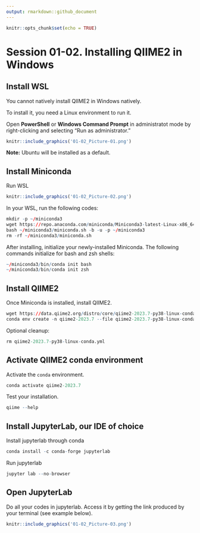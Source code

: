 ```yaml
---
output: rmarkdown::github_document
---
```


```r
knitr::opts_chunk$set(echo = TRUE)
```

# Session 01-02. Installing QIIME2 in Windows
## Install WSL
You cannot natively install QIIME2 in Windows natively.

To install it, you need a Linux environment to run it.

Open **PowerShell** or **Windows Command Prompt** in administratot mode by right-clicking and selecting "Run as administrator."

```r
knitr::include_graphics('01-02_Picture-01.png')
```

**Note:** Ubuntu will be installed as a default.

## Install Miniconda
Run WSL

```r
knitr::include_graphics('01-02_Picture-02.png')
```

In your WSL, run the following codes:

```r
mkdir -p ~/miniconda3
wget https://repo.anaconda.com/miniconda/Miniconda3-latest-Linux-x86_64.sh -O ~/miniconda3/miniconda.sh
bash ~/miniconda3/miniconda.sh -b -u -p ~/miniconda3
rm -rf ~/miniconda3/miniconda.sh
```

After installing, initialize your newly-installed Miniconda. The following commands initialize for bash and zsh shells:

```r
~/miniconda3/bin/conda init bash
~/miniconda3/bin/conda init zsh
```

## Install QIIME2
Once Miniconda is installed, install QIIME2.

```r
wget https://data.qiime2.org/distro/core/qiime2-2023.7-py38-linux-conda.yml
conda env create -n qiime2-2023.7 --file qiime2-2023.7-py38-linux-conda.yml
```

Optional cleanup:

```r
rm qiime2-2023.7-py38-linux-conda.yml
```

## Activate QIIME2 conda environment
Activate the `conda` environment.

```r
conda activate qiime2-2023.7
```


Test your installation.

```r
qiime --help
```

## Install JupyterLab, our IDE of choice
Install jupyterlab through conda

```r
conda install -c conda-forge jupyterlab
```

Run jupyterlab

```r
jupyter lab --no-browser
```

## Open JupyterLab
Do all your codes in jupyterlab. Access it by getting the link produced by your terminal (see example below).

```r
knitr::include_graphics('01-02_Picture-03.png')
```

